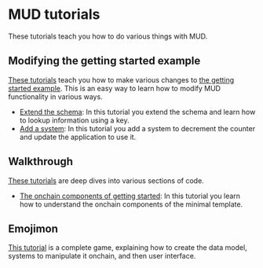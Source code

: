 # MUD tutorials

These tutorials teach you how to do various things with MUD.

## Modifying the getting started example

[These tutorials](tutorials/minimal) teach you how to make various changes to [the getting started example](https://github.com/latticexyz/mud/tree/main/examples/minimal).
This is an easy way to learn how to modify MUD functionality in various ways.

- [Extend the schema](tutorials/minimal/extend_schema):
  In this tutorial you extend the schema and learn how to lookup information using a key.
- [Add a system](tutorials/minimal/add_system):
  In this tutorial you add a system to decrement the counter and update the application to use it.

## Walkthrough

[These tutorials](tutorials/walkthrough) are deep dives into various sections of code.

- [The onchain components of getting started](tutorials/walkthrough/onchain):
  In this tutorial you learn how to understand the onchain components of the minimal template.

## Emojimon

[This tutorial](tutorials/emojimon) is a complete game, explaining how to create the data model, systems to manipulate it onchain, and then user interface.
